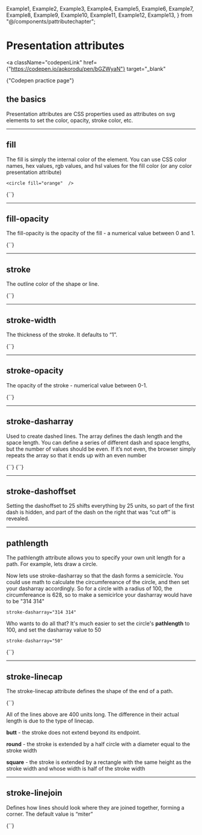   Example1,
  Example2,
  Example3,
  Example4,
  Example5,
  Example6,
  Example7,
  Example8,
  Example9,
  Example10,
  Example11,
  Example12,
  Example13,
} from "@/components/pattributechapter";

# Presentation attributes

<a
  className="codepenLink"
  href={"https://codepen.io/aokorodu/pen/bGZWyaN"}
  target="_blank"
>
  {"Codepen practice page"}
</a>

## the basics

Presentation attributes are CSS properties used as attributes on svg elements to set the color, opacity, stroke color, etc.

---

## fill

The fill is simply the internal color of the element. You can use CSS color names, hex values, rgb values, and hsl values for the fill color (or any color presentation attribute)

```
<circle fill="orange"  />
```

<Blocks>
  {`<circle 
    cx="250" cy="150" r="100" 
    fill="orange"  />`}
</Blocks>

<Example1 />

---

## fill-opacity

The fill-opacity is the opacity of the fill - a numerical value between 0 and 1.

<Blocks>
  {`<circle
  cx="250"
  cy="150"
  r="100"
  fill="orange"
  fillOpacity={0.2}
/>`}
</Blocks>

<Example2 />

---

## stroke

The outline color of the shape or line.

<Blocks>
  {`<circle
    cx="250" cy="150" r="100"
    fill="orange" fillOpacity={0.2}
    stroke="black"
/>`}
</Blocks>

<Example3 />

---

## stroke-width

The thickness of the stroke. It defaults to “1”.

<Blocks>
  {`<circle
    cx="250" cy="150" r="100"
    fill="orange" fillOpacity={0.2}
    stroke="black"
    stroke-width="3"
/>`}
</Blocks>

<Example4 />

---

## stroke-opacity

The opacity of the stroke - numerical value between 0-1.

<Blocks>
  {`<circle
    cx="250" cy="150" r="100"
    fill="orange" fillOpacity={0.2}
    stroke="black" stroke-width="3"
    stroke-opacity=".2"
/>`}
</Blocks>

<Example5 />

---

## stroke-dasharray

Used to create dashed lines. The array defines the dash length and the space length. You can define a series of different dash and space lengths, but the number of values should be even. If it’s not even, the browser simply repeats the array so that it ends up with an even number

<Blocks caption="with single value dash and space are the same">
  {`<circle
    cx="250" cy="150" r="100"
    fill="orange" fillOpacity={0.2}
    stroke="black" stroke-width="3"
    stroke-opacity=".2"
    stroke-dasharray="10"
/>`}
</Blocks>

<Example6 />

<Blocks caption="1st number: dash size, 2nd: space size">
  {`<circle
    cx="250" cy="150" r="100"
    fill="orange" fillOpacity="0.2"
    stroke="black" strokeWidth="3"
    strokeDasharray="40 5"
/>`}
</Blocks>

<Example7 />

<Example8 />

---

## stroke-dashoffset

Setting the dashoffset to 25 shifts everything by 25 units, so part of the first dash is hidden, and part of the dash on the right that was “cut off” is revealed.

<Example9 />

---

## pathlength

The pathlength attribute allows you to specify your own unit length for a path. For example, lets draw a circle.

<Example10 />

Now lets use stroke-dasharray so that the dash forms a semicircle. You could use math to calculate the circumfereance of the circle, and then set your dasharray accordingly. So for a circle with a radius of 100, the circumfereance is 628, so to make a semicirlce your dasharray would have to be "314 314"

```
stroke-dasharray="314 314"
```

Who wants to do all that? It's much easier to set the circle's **pathlength** to 100, and set the dasharray value to 50

```
stroke-dasharray="50"
```

<Blocks caption="pathlength = 100">
  {`<circle
    cx="250"
    cy="150"
    r="100"
    fill="none"
    stroke="black"
    strokeWidth="3"
    strokeDasharray="50"
    pathLength="100"
/>`}
</Blocks>

<Example11 />

---

## stroke-linecap

The stroke-linecap attribute defines the shape of the end of a path.

<Blocks>
  {`<path
    d="M 50,100 h 400"
    stroke="black"
    stroke-width="30"
    stroke-linecap="butt"
/>`}
</Blocks>

<Example12 />

All of the lines above are 400 units long. The difference in their actual length is due to the type of linecap.

**butt** - the stroke does not extend beyond its endpoint.

**round** - the stroke is extended by a half circle with a diameter equal to the stroke width

**square** - the stroke is extended by a rectangle with the same height as the stroke width and whose width is half of the stroke width

---

## stroke-linejoin

Defines how lines should look where they are joined together, forming a corner. The default value is “miter”

<Blocks>
  {`<path
    d="M70 138L247 23L420.5 138"
    stroke="black"
    stroke-width="40"
    stroke-linejoin="miter"
/>`}
</Blocks>

<Example13 />
